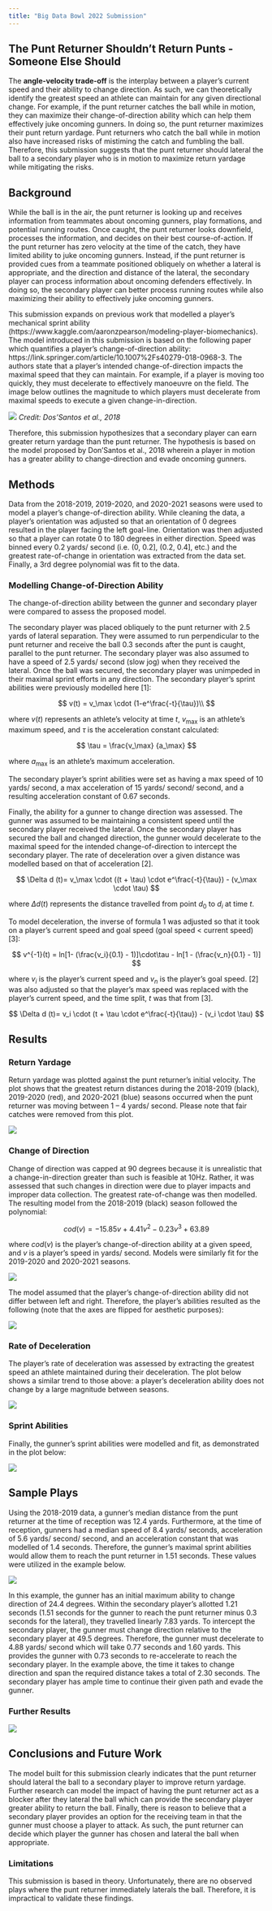 ---
title: "Big Data Bowl 2022 Submission"
---

## The Punt Returner Shouldn't Return Punts - Someone Else Should

The **angle-velocity trade-off** is the interplay between a player's current speed and their ability to change direction. As such, we can theoretically identify the greatest speed an athlete can maintain for any given directional change. For example, if the punt returner catches the ball while in motion, they can maximize their change-of-direction ability which can help them effectively juke oncoming gunners. In doing so, the punt returner maximizes their punt return yardage. Punt returners who catch the ball while in motion also have increased risks of mistiming the catch and fumbling the ball. Therefore, this submission suggests that the punt returner should lateral the ball to a secondary player who is in motion to maximize return yardage while mitigating the risks.

## Background

While the ball is in the air, the punt returner is looking up and receives information from teammates about oncoming gunners, play formations, and potential running routes. Once caught, the punt returner looks downfield, processes the information, and decides on their best course-of-action. If the punt returner has zero velocity at the time of the catch, they have limited ability to juke oncoming gunners. Instead, if the punt returner is provided cues from a teammate positioned obliquely on whether a lateral is appropriate, and the direction and distance of the lateral, the secondary player can process information about oncoming defenders effectively. In doing so, the secondary player can better process running routes while also maximizing their ability to effectively juke oncoming gunners.

This submission expands on previous work that modelled a player's mechanical sprint ability (https://www.kaggle.com/aaronzpearson/modeling-player-biomechanics). The model introduced in this submission is based on the following paper which quantifies a player's change-of-direction ability: https://link.springer.com/article/10.1007%2Fs40279-018-0968-3. The authors state that a player's intended change-of-direction impacts the maximal speed that they can maintain. For example, if a player is moving too quickly, they must decelerate to effectively manoeuvre on the field. The image below outlines the magnitude to which players must decelerate from maximal speeds to execute a given change-in-direction.

![](blog-images/bdb-22-cod-rgb.png)
*Credit: Dos'Santos et al., 2018*

Therefore, this submission hypothesizes that a secondary player can earn greater return yardage than the punt returner. The hypothesis is based on the model proposed by Don'Santos et al., 2018 wherein a player in motion has a greater ability to change-direction and evade oncoming gunners.

## Methods

Data from the 2018-2019, 2019-2020, and 2020-2021 seasons were used to model a player's change-of-direction ability. While cleaning the data, a player's orientation was adjusted so that an orientation of 0 degrees resulted in the player facing the left goal-line. Orientation was then adjusted so that a player can rotate 0 to 180 degrees in either direction. Speed was binned every 0.2 yards/ second (i.e. (0, 0.2\], (0.2, 0.4\], etc.) and the greatest rate-of-change in orientation was extracted from the data set. Finally, a 3rd degree polynomial was fit to the data.

### Modelling Change-of-Direction Ability

The change-of-direction ability between the gunner and secondary player were compared to assess the proposed model.

The secondary player was placed obliquely to the punt returner with 2.5 yards of lateral separation. They were assumed to run perpendicular to the punt returner and receive the ball 0.3 seconds after the punt is caught, parallel to the punt returner. The secondary player was also assumed to have a speed of 2.5 yards/ second (slow jog) when they received the lateral. Once the ball was secured, the secondary player was unimpeded in their maximal sprint efforts in any direction. The secondary player's sprint abilities were previously modelled here \[1\]:

$$
v(t) = v_\max \cdot (1-e^\frac{-t}{\tau})\\
$$

where $v(t)$ represents an athlete's velocity at time $t$, $v_\max$ is an athlete's maximum speed, and $\tau$ is the acceleration constant calculated:

$$
\tau = \frac{v_\max} {a_\max}
$$

where $a_\max$ is an athlete's maximum acceleration.

The secondary player's sprint abilities were set as having a max speed of 10 yards/ second, a max acceleration of 15 yards/ second/ second, and a resulting acceleration constant of 0.67 seconds.

Finally, the ability for a gunner to change direction was assessed. The gunner was assumed to be maintaining a consistent speed until the secondary player received the lateral. Once the secondary player has secured the ball and changed direction, the gunner would decelerate to the maximal speed for the intended change-of-direction to intercept the secondary player. The rate of deceleration over a given distance was modelled based on that of acceleration \[2\].

$$
\Delta d (t)= v_\max \cdot ((t + \tau) \cdot e^\frac{-t}{\tau}) - (v_\max \cdot \tau)
$$

where $\Delta d(t)$ represents the distance travelled from point $d_0$ to $d_i$ at time $t$.

To model deceleration, the inverse of formula 1 was adjusted so that it took on a player's current speed and goal speed (goal speed \< current speed) \[3\]:

$$
v^{-1}(t) = ln[1- (\frac{v_i}{0.1} - 1)]\cdot\tau - ln[1 - (\frac{v_n}{0.1} - 1)]
$$

where $v_i$ is the player's current speed and $v_n$ is the player's goal speed. \[2\] was also adjusted so that the player's max speed was replaced with the player's current speed, and the time split, $t$ was that from \[3\].

$$
\Delta d (t)= v_i \cdot (t + \tau \cdot e^\frac{-t}{\tau}) - (v_i \cdot \tau)
$$

## Results

### Return Yardage

Return yardage was plotted against the punt returner's initial velocity. The plot shows that the greatest return distances during the 2018-2019 (black), 2019-2020 (red), and 2020-2021 (blue) seasons occurred when the punt returner was moving between 1 -- 4 yards/ second. Please note that fair catches were removed from this plot.

![](blog-images/bdb-22-speed-v-return-yrds.png)

### Change of Direction

Change of direction was capped at 90 degrees because it is unrealistic that a change-in-direction greater than such is feasible at 10Hz. Rather, it was assessed that such changes in direction were due to player impacts and improper data collection. The greatest rate-of-change was then modelled. The resulting model from the 2018-2019 (black) season followed the polynomial:

$$
cod(v) = -15.85v + 4.41v^2 - 0.23v^3 + 63.89
$$

where $cod(v)$ is the player's change-of-direction ability at a given speed, and $v$ is a player's speed in yards/ second. Models were similarly fit for the 2019-2020 and 2020-2021 seasons.

![](blog-images/bdb-22-vel-v-cod.png)

The model assumed that the player's change-of-direction ability did not differ between left and right. Therefore, the player's abilities resulted as the following (note that the axes are flipped for aesthetic purposes):

![](blog-images/bdb-22-vel-v-cod2.png)

### Rate of Deceleration

The player's rate of deceleration was assessed by extracting the greatest speed an athlete maintained during their deceleration. The plot below shows a similar trend to those above: a player's deceleration ability does not change by a large magnitude between seasons.

![](blog-images/bdb-22-time-to-decel.png)

### Sprint Abilities

Finally, the gunner's sprint abilities were modelled and fit, as demonstrated in the plot below:

![](blog-images/bdb-22-vel-v-time-fitted.png)

## Sample Plays

Using the 2018-2019 data, a gunner's median distance from the punt returner at the time of reception was 12.4 yards. Furthermore, at the time of reception, gunners had a median speed of 8.4 yards/ seconds, acceleration of 5.6 yards/ second/ second, and an acceleration constant that was modelled of 1.4 seconds. Therefore, the gunner's maximal sprint abilities would allow them to reach the punt returner in 1.51 seconds. These values were utilized in the example below.

![](blog-images/bdb-22-schematic.png)

In this example, the gunner has an initial maximum ability to change direction of 24.4 degrees. Within the secondary player's allotted 1.21 seconds (1.51 seconds for the gunner to reach the punt returner minus 0.3 seconds for the lateral), they travelled linearly 7.83 yards. To intercept the secondary player, the gunner must change direction relative to the secondary player at 49.5 degrees. Therefore, the gunner must decelerate to 4.88 yards/ second which will take 0.77 seconds and 1.60 yards. This provides the gunner with 0.73 seconds to re-accelerate to reach the secondary player. In the example above, the time it takes to change direction and span the required distance takes a total of 2.30 seconds. The secondary player has ample time to continue their given path and evade the gunner.

### Further Results

![](blog-images/bdb-22-results.png)

## Conclusions and Future Work

The model built for this submission clearly indicates that the punt returner should lateral the ball to a secondary player to improve return yardage. Further research can model the impact of having the punt returner act as a blocker after they lateral the ball which can provide the secondary player greater ability to return the ball. Finally, there is reason to believe that a secondary player provides an option for the receiving team in that the gunner must choose a player to attack. As such, the punt returner can decide which player the gunner has chosen and lateral the ball when appropriate.

### Limitations

This submission is based in theory. Unfortunately, there are no observed plays where the punt returner immediately laterals the ball. Therefore, it is impractical to validate these findings.
